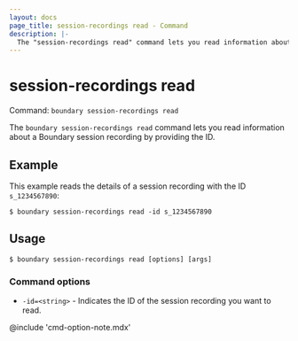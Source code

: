 ```yaml
---
layout: docs
page_title: session-recordings read - Command
description: |-
  The "session-recordings read" command lets you read information about Boundary session recordings by ID.
---
```


# session-recordings read

Command: `boundary session-recordings read`

The `boundary session-recordings read` command lets you read information about a Boundary session recording by providing the ID.

## Example

This example reads the details of a session recording with the ID `s_1234567890`:

```shell-session
$ boundary session-recordings read -id s_1234567890
```

## Usage

<CodeBlockConfig hideClipboard>

```shell-session
$ boundary session-recordings read [options] [args]
```

</CodeBlockConfig>

### Command options

- `-id=<string>` - Indicates the ID of the session recording you want to read.

@include 'cmd-option-note.mdx'